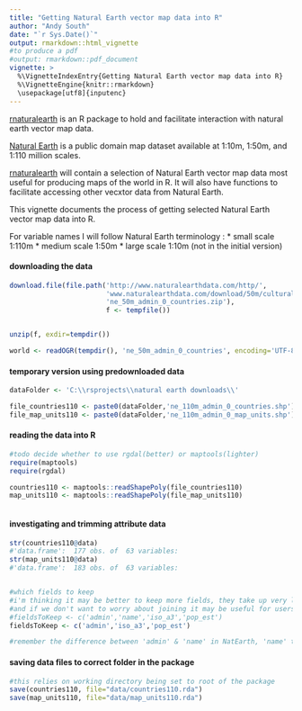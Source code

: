 ```yaml
---
title: "Getting Natural Earth vector map data into R"
author: "Andy South"
date: "`r Sys.Date()`"
output: rmarkdown::html_vignette
#to produce a pdf
#output: rmarkdown::pdf_document
vignette: >
  %\VignetteIndexEntry{Getting Natural Earth vector map data into R}
  %\VignetteEngine{knitr::rmarkdown}
  \usepackage[utf8]{inputenc}
---
```

  
[rnaturalearth](https://github.com/AndySouth/rnaturalearth) is an R package to hold and facilitate interaction with natural earth vector map data.


[Natural Earth](http://www.naturalearthdata.com/) is a public domain map dataset available at 1:10m, 1:50m, and 1:110 million scales. 


[rnaturalearth](https://github.com/AndySouth/rnaturalearth) will contain a selection of Natural Earth vector map data most useful for producing maps of the world in R. It will also have functions to facilitate accessing other vecxtor data from Natural Earth.


This vignette documents the process of getting selected Natural Earth vector map data into R.

For variable names I will follow Natural Earth terminology :
* small scale 1:110m
* medium scale 1:50m
* large scale 1:10m (not in the initial version)


#### downloading the data
```r

download.file(file.path('http://www.naturalearthdata.com/http/',
                        'www.naturalearthdata.com/download/50m/cultural',
                        'ne_50m_admin_0_countries.zip'), 
                        f <- tempfile())


unzip(f, exdir=tempdir())

world <- readOGR(tempdir(), 'ne_50m_admin_0_countries', encoding='UTF-8')
```

#### temporary version using predownloaded data
```r

dataFolder <- 'C:\\rsprojects\\natural earth downloads\\'

file_countries110 <- paste0(dataFolder,'ne_110m_admin_0_countries.shp')
file_map_units110 <- paste0(dataFolder,'ne_110m_admin_0_map_units.shp')

```

#### reading the data into R

```r
#todo decide whether to use rgdal(better) or maptools(lighter)
require(maptools)
require(rgdal)

countries110 <- maptools::readShapePoly(file_countries110)
map_units110 <- maptools::readShapePoly(file_map_units110)



```

#### investigating and trimming attribute data
```r

str(countries110@data)
#'data.frame':	177 obs. of  63 variables:
str(map_units110@data)
#'data.frame':	183 obs. of  63 variables:


#which fields to keep
#i'm thinking it may be better to keep more fields, they take up very little space 
#and if we don't want to worry about joining it may be useful for users to have them
#fieldsToKeep <- c('admin','name','iso_a3','pop_est')
fieldsToKeep <- c('admin','iso_a3','pop_est')

#remember the difference between 'admin' & 'name' in NatEarth, 'name' tends to be abbreviated


```

#### saving data files to correct folder in the package
```r

#this relies on working directory being set to root of the package
save(countries110, file="data/countries110.rda")
save(map_units110, file="data/map_units110.rda")

```

